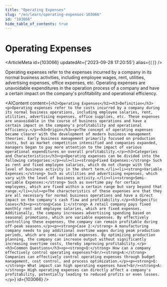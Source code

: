 ```yaml
---
title: "Operating Expenses"
slug: "/en/learn/operating-expenses-103066"
id: "103066"
hide_table_of_contents: true
---
```



# Operating Expenses

<ArticleMeta id={103066} updatedAt={'2023-09-28 17:20:55'} alias={`[]`} />
<div className='border-solid border-b border-t-0 my-4 border-[var(--ifm-color-gray-300)]' />

Operating expenses refer to the expenses incurred by a company in its normal business activities, including employee wages, rent, utilities, advertising expenses, office expenses, etc. Operating expenses are unavoidable expenditures in the operation process of a company and have a certain impact on the company's profitability and operational efficiency.

<AIContent content={`<h2>Operating Expenses</h2><h3>Definition</h3><p>Operating expenses refer to the costs incurred by a company during its normal business operations, including employee salaries, rent, utilities, advertising expenses, office supplies, etc. These expenses are unavoidable in the course of business operations and have a certain impact on the company's profitability and operational efficiency.</p><h3>Origin</h3><p>The concept of operating expenses became clearer with the development of modern business management theories. Early business management primarily focused on production costs, but as market competition intensified and companies expanded, managers began to pay more attention to the impact of various operational expenditures on overall profitability.</p><h3>Categories and Characteristics</h3><p>Operating expenses can be divided into the following categories:</p><ul><li><strong>Fixed Expenses:</strong> Such as rent and fixed employee salaries, which do not change with the level of business activity in the short term.</li><li><strong>Variable Expenses:</strong> Such as utilities and advertising expenses, which vary with the level of business activity.</li><li><strong>Semi-variable Expenses:</strong> Such as overtime pay for certain employees, which are fixed within a certain range but vary beyond that range.</li></ul><p>The characteristics of these expenses are that they are all necessary for normal business operations and have a direct impact on the company's cash flow and profitability.</p><h3>Specific Cases</h3><p><strong>Case 1:</strong> A retail company pays fixed monthly rent and employee salaries, which are fixed expenses. Additionally, the company increases advertising spending based on seasonal promotions, which are variable expenses. By effectively controlling these expenses, the company can remain profitable during off-peak seasons.</p><p><strong>Case 2:</strong> A manufacturing company needs to pay additional overtime wages during peak production periods, which are semi-variable expenses. By optimizing production planning, the company can increase output without significantly increasing overtime costs, thereby improving profitability.</p><h3>Common Questions</h3><p><strong>Q:</strong> How can a company effectively control operating expenses?<br/><strong>A:</strong> Companies can effectively control operating expenses through budget management, cost control, and process optimization.</p><p><strong>Q:</strong> What impact can high operating expenses have?<br/><strong>A:</strong> High operating expenses can directly affect a company's profitability, potentially leading to reduced profits or even losses.</p>`} id={103066} />
